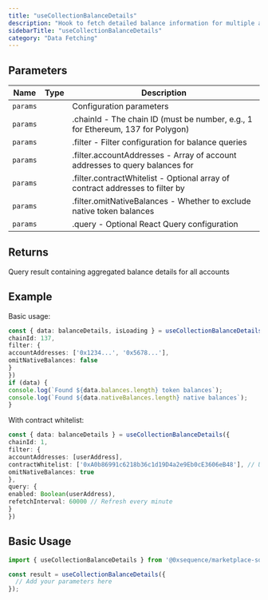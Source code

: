 ```yaml
---
title: "useCollectionBalanceDetails"
description: "Hook to fetch detailed balance information for multiple accounts Retrieves token balances and native balances for multiple account addresses, with support for contract whitelisting and optional native balance exclusion. Aggregates results from multiple account addresses into a single response."
sidebarTitle: "useCollectionBalanceDetails"
category: "Data Fetching"
---
```


## Parameters

| Name | Type | Description |
|------|------|-------------|
| `params` |  | Configuration parameters |
| `params` |  | .chainId - The chain ID (must be number, e.g., 1 for Ethereum, 137 for Polygon) |
| `params` |  | .filter - Filter configuration for balance queries |
| `params` |  | .filter.accountAddresses - Array of account addresses to query balances for |
| `params` |  | .filter.contractWhitelist - Optional array of contract addresses to filter by |
| `params` |  | .filter.omitNativeBalances - Whether to exclude native token balances |
| `params` |  | .query - Optional React Query configuration |

## Returns

Query result containing aggregated balance details for all accounts

## Example

Basic usage:
```typescript
const { data: balanceDetails, isLoading } = useCollectionBalanceDetails({
chainId: 137,
filter: {
accountAddresses: ['0x1234...', '0x5678...'],
omitNativeBalances: false
}
})
if (data) {
console.log(`Found ${data.balances.length} token balances`);
console.log(`Found ${data.nativeBalances.length} native balances`);
}
```

With contract whitelist:
```typescript
const { data: balanceDetails } = useCollectionBalanceDetails({
chainId: 1,
filter: {
accountAddresses: [userAddress],
contractWhitelist: ['0xA0b86991c6218b36c1d19D4a2e9Eb0cE3606eB48'], // USDC only
omitNativeBalances: true
},
query: {
enabled: Boolean(userAddress),
refetchInterval: 60000 // Refresh every minute
}
})
```

## Basic Usage

```typescript
import { useCollectionBalanceDetails } from '@0xsequence/marketplace-sdk/react/hooks';

const result = useCollectionBalanceDetails({
  // Add your parameters here
});
```

